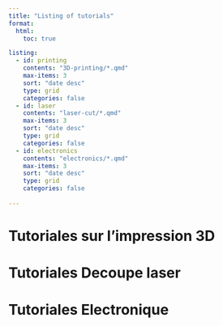 ```yaml
---
title: "Listing of tutorials"
format:
  html:
    toc: true

listing:
  - id: printing
    contents: "3D-printing/*.qmd"
    max-items: 3
    sort: "date desc"
    type: grid
    categories: false
  - id: laser
    contents: "laser-cut/*.qmd"
    max-items: 3
    sort: "date desc"
    type: grid
    categories: false
  - id: electronics
    contents: "electronics/*.qmd"
    max-items: 3
    sort: "date desc"
    type: grid
    categories: false
  
---
```


# Tutoriales sur l'impression 3D

::: {#printing}
:::

# Tutoriales Decoupe laser

::: {#laser}
:::

# Tutoriales Electronique

::: {#electronics}
:::